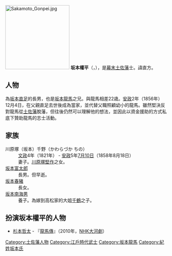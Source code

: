 [[File:Sakamoto_Gonpei.jpg|200px]]
'''坂本權平'''（{{jpn|j=坂本 権平|hg=さかもと ごんぺい|rm=Sakamoto Gonpei}}，{{bd|1814年|<ref>[[文化_(元号)|文化]]11年</ref>|1871年|8月23日<ref>[[明治|明治]]4年[[7月8日_(旧暦)|7月8日]]</ref>}}），是[[幕末|幕末]][[土佐藩|土佐藩]]士。諱直方。

== 人物 ==
為[[坂本直足|坂本直足]]的長男，也是[[坂本龍馬|坂本龍馬]]之兄。與龍馬相差22歳。[[安政|安政]]2年（1856年）12月4日，在父親直足去世後成為當家，並代替父職照顧幼小的龍馬。雖然堅決反對龍馬從[[土佐藩|土佐藩]]脫藩，但往後仍然可以理解他的想法，並因此以資金援助的方式私底下贊助龍馬的志士活動。

== 家族 ==
; 川原塚（坂本）千野（かわらづか ちの）
: [[文政|文政]]4年（1821年） - [[安政|安政]]5年[[7月10日_(旧暦)|7月10日]]（1858年8月18日）
: 妻子。[[川原塚堅作|川原塚堅作]]之女。
; [[坂本富太郎|坂本富太郎]]
: 長男。但早逝。
; [[坂本春豬|坂本春豬]]
: 長女。
; [[坂本直寛|坂本南海男]]
: 養子。為嫁到高松家的大姐[[高崎千鶴|千鶴]]之子。

== 扮演坂本權平的人物 ==
* [[杉本哲太|杉本哲太]] - 『[[龍馬傳|龍馬傳]]』（2010年，[[NHK大河劇|NHK大河劇]]）


[[Category:土佐藩人物|Category:土佐藩人物]]
[[Category:江戶時代武士|Category:江戶時代武士]]
[[Category:坂本龍馬|Category:坂本龍馬]]
[[Category:紀姓坂本氏|Category:紀姓坂本氏]]